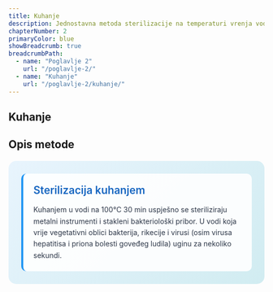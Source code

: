 ```yaml
---
title: Kuhanje
description: Jednostavna metoda sterilizacije na temperaturi vrenja vode
chapterNumber: 2
primaryColor: blue
showBreadcrumb: true
breadcrumbPath:
  - name: "Poglavlje 2"
    url: "/poglavlje-2/"
  - name: "Kuhanje"
    url: "/poglavlje-2/kuhanje/"
---
```


## Kuhanje 

## Opis metode 

<div style="background: linear-gradient(135deg, #e8f4fd 0%, #d1ecf1 100%); border-radius: 15px; padding: 25px; margin: 20px 0;">
  
  <div style="background: rgba(255,255,255,0.9); padding: 20px; border-radius: 10px; border-left: 4px solid #2196f3;">
    <div style="display: flex; align-items: center; margin-bottom: 15px;">
      <h3 style="margin: 0; color: #1565c0; font-size: 1.3rem; font-weight: 600;">Sterilizacija kuhanjem</h3>
    </div>
    <p style="margin: 0; color: #2d3748; line-height: 1.6;">
      Kuhanjem u vodi na 100°C 30 min uspješno se steriliziraju metalni instrumenti i stakleni bakteriološki pribor. U vodi koja vrije vegetativni oblici bakterija, rikecije i virusi (osim virusa hepatitisa i priona bolesti goveđeg ludila) uginu za nekoliko sekundi.
    </p>
  </div>

</div>

